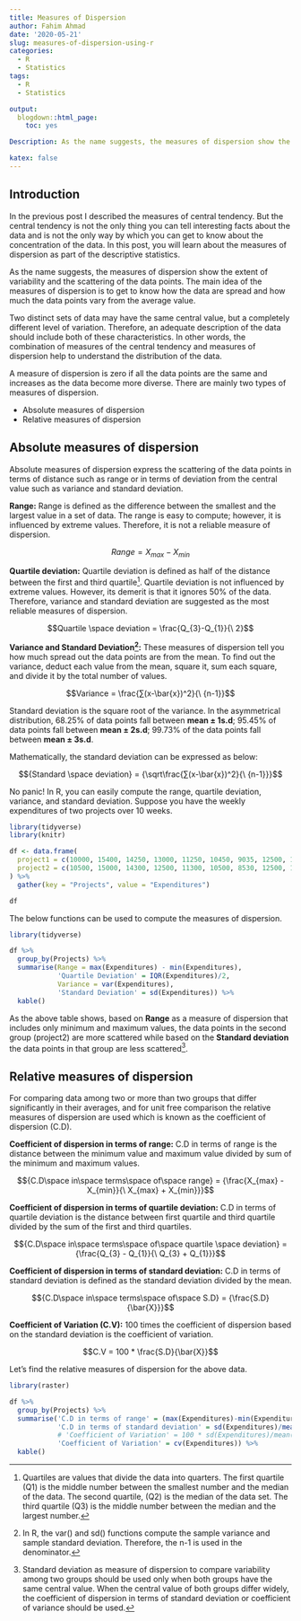 ```yaml
---
title: Measures of Dispersion
author: Fahim Ahmad
date: '2020-05-21'
slug: measures-of-dispersion-using-r
categories:
  - R
  - Statistics
tags:
  - R
  - Statistics

output:
  blogdown::html_page:
    toc: yes

Description: As the name suggests, the measures of dispersion show the extent of variability and the scattering of the data points. The main idea of the measures of dispersion is to get to know how the data are spread and how much the data points vary from the average value. There are mainly two types of measures of dispersion. 1) Absolute measures of dispersion 2) Relative measures of dispersion

katex: false
---
```


## Introduction

In the previous post I described the measures of central tendency. But the central tendency is not the only thing you can tell interesting facts about the data and is not the only way by which you can get to know about the concentration of the data. In this post, you will learn about the measures of dispersion as part of the descriptive statistics.

As the name suggests, the measures of dispersion show the extent of variability and the scattering of the data points. The main idea of the measures of dispersion is to get to know how the data are spread and how much the data points vary from the average value.

Two distinct sets of data may have the same central value, but a completely different level of variation. Therefore, an adequate description of the data should include both of these characteristics. In other words, the combination of measures of the central tendency and measures of dispersion help to understand the distribution of the data.

A measure of dispersion is zero if all the data points are the same and increases as the data become more diverse. There are mainly two types of measures of dispersion.

* Absolute measures of dispersion
* Relative measures of dispersion

## Absolute measures of dispersion

Absolute measures of dispersion express the scattering of the data points in terms of distance such as range or in terms of deviation from the central value such as variance and standard deviation.

**Range:** Range is defined as the difference between the smallest and the largest value in a set of data. The range is easy to compute; however, it is influenced by extreme values. Therefore, it is not a reliable measure of dispersion.

  $$Range = X_{max} - X_{min}$$

**Quartile deviation:** Quartile deviation is defined as half of the distance between the first and third quartile^[Quartiles are values that divide the data into quarters. The first quartile (Q1) is the middle number between the smallest number and the median of the data. The second quartile, (Q2) is the median of the data set. The third quartile (Q3) is the middle number between the median and the largest number.]. Quartile deviation is not influenced by extreme values. However, its demerit is that it ignores 50% of the data. Therefore, variance and standard deviation are suggested as the most reliable measures of dispersion.


$$Quartile \space deviation = \frac{Q_{3}-Q_{1}}{\ 2}$$


**Variance and Standard Deviation^[In R, the var() and sd() functions compute the sample variance and sample standard deviation. Therefore, the n-1 is used in the denominator.]:** These measures of dispersion tell you how much spread out the data points are from the mean. To find out the variance, deduct each value from the mean, square it, sum each square, and divide it by the total number of values.

$$Variance = \frac{∑(x-\bar{x})^2}{\ {n-1}}$$


Standard deviation is the square root of the variance. In the asymmetrical distribution, 68.25% of data points fall between **mean ± 1s.d**; 95.45% of data points fall between **mean ± 2s.d**; 99.73% of the data points fall between **mean ± 3s.d**.

Mathematically, the standard deviation can be expressed as below:

$${Standard \space deviation} = {\sqrt\frac{∑(x-\bar{x})^2}{\ {n-1}}}$$

No panic! In R, you can easily compute the range, quartile deviation, variance, and standard deviation. Suppose you have the weekly expenditures of two projects over 10 weeks.

```r
library(tidyverse)
library(knitr)

df <- data.frame(
  project1 = c(10000, 15400, 14250, 13000, 11250, 10450, 9035, 12500, 14125, 11240),
  project2 = c(10500, 15000, 14300, 12500, 11300, 10500, 8530, 12500, 14120, 11320)
) %>% 
  gather(key = "Projects", value = "Expenditures")

df

```

The below functions can be used to compute the measures of dispersion.

```r
library(tidyverse)

df %>% 
  group_by(Projects) %>% 
  summarise(Range = max(Expenditures) - min(Expenditures),
            'Quartile Deviation' = IQR(Expenditures)/2,
            Variance = var(Expenditures),
            'Standard Deviation' = sd(Expenditures)) %>% 
  kable()
```

As the above table shows, based on **Range** as a measure of dispersion that includes only minimum and maximum values, the data points in the second group (project2) are more scattered while based on the **Standard deviation** the data points in that group are less scattered^[Standard deviation as measure of dispersion to compare variability among two groups should be used only when both groups have the same central value. When the central value of both groups differ widely, the coefficient of dispersion in terms of standard deviation or coefficient of variance should be used.].

## Relative measures of dispersion

For comparing data among two or more than two groups that differ significantly in their averages, and for unit free comparison the relative measures of dispersion are used which is known as the coefficient of dispersion (C.D).

**Coefficient of dispersion in terms of range:** C.D in terms of range is the distance between the minimum value and maximum value divided by sum of the minimum and maximum values.

$${C.D\space in\space terms\space of\space range} = {\frac{X_{max} - X_{min}}{\ X_{max} + X_{min}}}$$

**Coefficient of dispersion in terms of quartile deviation:** C.D in terms of quartile deviation is the distance between first quartile and third quartile divided by the sum of the first and third quartiles.

$${C.D\space in\space terms\space of\space quartile \space deviation} = {\frac{Q_{3} - Q_{1}}{\ Q_{3} + Q_{1}}}$$


**Coefficient of dispersion in terms of standard deviation:** C.D in terms of standard deviation is defined as the standard deviation divided by the mean.

$${C.D\space in\space terms\space of\space S.D} = {\frac{S.D}{\bar{X}}}$$


**Coefficient of Variation (C.V):** 100 times the coefficient of dispersion based on the standard deviation is the coefficient of variation.

$$C.V = 100 * \frac{S.D}{\bar{X}}$$

Let's find the relative measures of dispersion for the above data.


```r
library(raster)

df %>% 
  group_by(Projects) %>% 
  summarise('C.D in terms of range' = (max(Expenditures)-min(Expenditures)/max(Expenditures)+min(Expenditures)),
            'C.D in terms of standard deviation' = sd(Expenditures)/mean(Expenditures),
            # 'Coefficient of Variation' = 100 * sd(Expenditures)/mean(Expenditures),
            'Coefficient of Variation' = cv(Expenditures)) %>% 
  kable()
```

